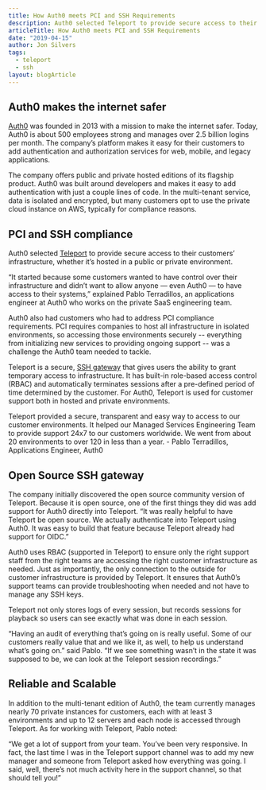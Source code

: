 ```yaml
---
title: How Auth0 meets PCI and SSH Requirements
description: Auth0 selected Teleport to provide secure access to their customers’ infrastructure, whether it’s hosted in a public or private environment.
articleTitle: How Auth0 meets PCI and SSH Requirements
date: "2019-04-15"
author: Jon Silvers
tags:
  - teleport
  - ssh
layout: blogArticle
---
```



## Auth0 makes the internet safer

[Auth0](https://auth0.com) was founded in 2013 with a mission to make the internet safer. Today, Auth0 is about 500 employees strong and
manages over 2.5 billion logins per month. The company’s platform makes it easy for their customers to add authentication and authorization
services for web, mobile, and legacy applications.

The company offers public and private hosted editions of its flagship product. Auth0 was built around developers and makes it easy to add
authentication with just a couple lines of code. In the multi-tenant service, data is isolated and encrypted, but many customers opt to use
the private cloud instance on AWS, typically for compliance reasons.

<BlogImage src="./assets/auth0-screenshot.png" />

## PCI and SSH compliance

Auth0 selected [Teleport](https://goteleport.com/) to provide secure access to their customers’ infrastructure, whether it’s hosted in a public or private
environment.

“It started because some customers wanted to have control over their infrastructure and didn’t want to allow anyone — even Auth0 — to have
access to their systems,” explained Pablo Terradillos, an applications engineer at Auth0 who works on the private SaaS engineering team.

Auth0 also had customers who had to address PCI compliance requirements. PCI requires companies
to host all infrastructure in isolated environments, so accessing those environments securely -- everything from initializing new services
to providing ongoing support -- was a challenge the Auth0 team needed to tackle.

Teleport is a secure, [SSH gateway](https://goteleport.com/how-it-works/) that gives users the ability to grant temporary access to infrastructure. It
has built-in role-based access control (RBAC) and automatically terminates sessions after a pre-defined period of time determined by the
customer. For Auth0, Teleport is used for customer support both in hosted and private environments.

<Quote>
  Teleport provided a secure, transparent and easy way to access to our customer
  environments. It helped our Managed Services Engineering Team to provide
  support 24x7 to our customers worldwide. We went from about 20 environments to
  over 120 in less than a year. - Pablo Terradillos, Applications Engineer,
  Auth0
</Quote>

## Open Source SSH gateway

The company initially discovered the open source community version of Teleport. Because it is open source, one of the first things they did
was add support for Auth0 directly into Teleport. “It was really helpful to have Teleport be open source. We actually authenticate into
Teleport using Auth0. It was easy to build that feature because Teleport already had support for OIDC.”

Auth0 uses RBAC (supported in Teleport) to ensure only the right support staff from the right teams are accessing the right customer
infrastructure as needed. Just as importantly, the only connection to the outside for customer infrastructure is provided by Teleport. It
ensures that Auth0’s support teams can provide troubleshooting when needed and not have to manage any SSH keys.

Teleport not only stores logs of every session, but records sessions for playback so users can see exactly what was done in each session.

“Having an audit of everything that’s going on is really useful. Some of our customers really value that and we like it, as well, to help us
understand what’s going on.” said Pablo. “If we see something wasn’t in the state it was supposed to be, we can look at the Teleport session
recordings.”

<EmailSubscribeViolet />

## Reliable and Scalable

In addition to the multi-tenant edition of Auth0, the team currently manages nearly 70 private instances for customers, each with at least 3
environments and up to 12 servers and each node is accessed through Teleport. As for working with Teleport, Pablo noted:

“We get a lot of support from your team. You’ve been very responsive. In fact, the last time I was in the Teleport support channel was to
add my new manager and someone from Teleport asked how everything was going. I said, well, there’s not much activity here in the support
channel, so that should tell you!”
